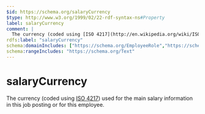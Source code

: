 ```yaml
---
$id: https://schema.org/salaryCurrency
$type: http://www.w3.org/1999/02/22-rdf-syntax-ns#Property
label: salaryCurrency
comment: |
  The currency (coded using [ISO 4217](http://en.wikipedia.org/wiki/ISO_4217)) used for the main salary information in this job posting or for this employee.
rdfs:label: "salaryCurrency"
schema:domainIncludes: ["https://schema.org/EmployeeRole","https://schema.org/JobPosting"]
schema:rangeIncludes: "https://schema.org/Text"
---
```


# salaryCurrency

The currency (coded using [ISO 4217](http://en.wikipedia.org/wiki/ISO_4217)) used for the main salary information in this job posting or for this employee.

